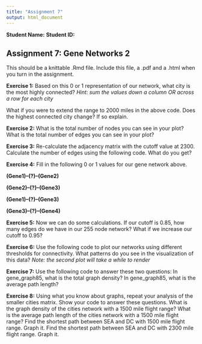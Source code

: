 ```yaml
---
title: "Assignment 7"
output: html_document
---
```


__Student Name:__
__Student ID:__

## Assignment 7: Gene Networks 2

This should be a knittable .Rmd file.  Include this file, a .pdf and a .html when you turn in the assignment.

**Exercise 1:**
Based on this 0 or 1 representation of our network, what city is the most highly connected? *Hint: sum the values down a column OR across a row for each city*

What if you were to extend the range to 2000 miles in the above code. Does the highest connected city change? If so explain. 

**Exercise 2:**
What is the total number of nodes you can see in your plot? 
What is the total number of edges you can see in your plot?

**Exercise 3:**
Re-calculate the adjacency matrix with the cutoff value at 2300. Calculate the number of edges using the following code. What do you get?

**Exercise 4:**
Fill in the following 0 or 1 values for our gene network above.

**(Gene1)--(?)--(Gene2)**

**(Gene2)--(?)--(Gene3)**

**(Gene1)--(?)--(Gene3)**

**(Gene3)--(?)--(Gene4)**

**Exercise 5:**
Now we can do some calculations. If our cutoff is 0.85, how many edges do we have in our 255 node network? What if we increase our cutoff to 0.95?

**Exercise 6:**
Use the following code to plot our networks using different thresholds for connectivity. What patterns do you see in the visualization of this data? *Note: the second plot will take a while to render*

**Exercise 7:**
Use the following code to answer these two questions: In gene_graph85, what is the total graph density? In gene_graph85, what is the average path length? 


**Exercise 8:**
Using what you know about graphs, repeat your analysis of the smaller cities matrix. Show your code to answer these questions.
What is the graph density of the cities network with a 1500 mile flight range?
What is the average path length of the cities network with a 1500 mile flight range?
Find the shortest path between SEA and DC with 1500 mile flight range. Graph it.
Find the shortest path between SEA and DC with 2300 mile flight range. Graph it.
